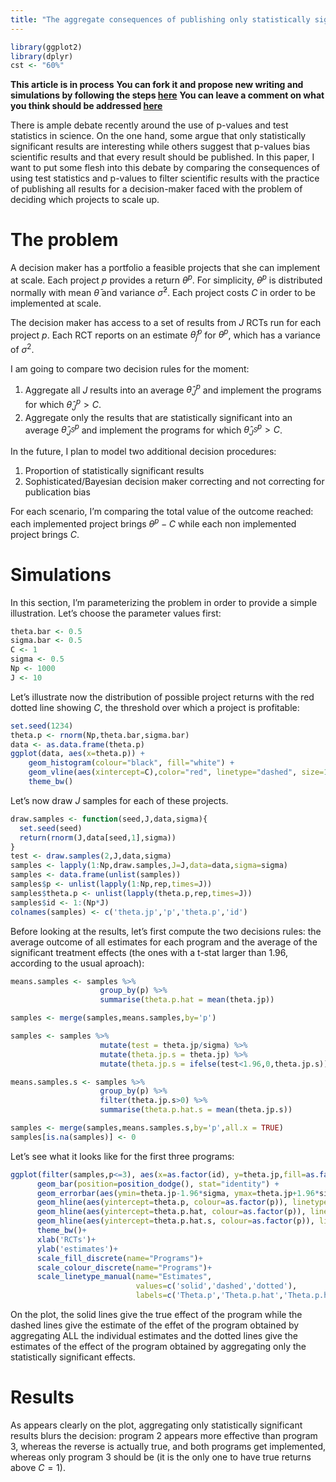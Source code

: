 ```yaml
---
title: "The aggregate consequences of publishing only statistically significant treatment effects"
---
```


```r
library(ggplot2)
library(dplyr)
cst <- "60%"
```

**This article is in process**
**You can fork it and propose new writing and simulations by following the steps [here](https://chabefer.github.io/SKY/tutoSKY.html)**
**You can leave a comment on what you think should be addressed [here](https://economics.stackexchange.com/questions/29648/the-aggregate-consequences-of-publishing-only-statistically-significant-treatmen)**

There is ample debate recently around the use of p-values and test statistics in science.
On the one hand, some argue that only statistically significant results are interesting while others suggest that p-values bias scientific results and that every result should be published.
In this paper, I want to put some flesh into this debate by comparing the consequences of using test statistics and p-values to filter scientific results with the practice of publishing all results for a decision-maker faced with the problem of deciding which projects to scale up.

# The problem

A decision maker has a portfolio a feasible projects that she can implement at scale.
Each project $p$ provides a return $\theta^p$.
For simplicity, $\theta^p$ is distributed normally with mean $\bar{\theta}$ and variance $\bar{\sigma}^2$.
Each project costs $C$ in order to be implemented at scale.

The decision maker has access to a set of results from $J$ RCTs run for each project $p$.
Each RCT reports on an estimate $\hat{\theta}^p_j$ for $\theta^p$, which has a variance of $\sigma^2$.

I am going to compare two decision rules for the moment:

1. Aggregate all $J$ results into an average $\hat{\theta}^p_J$ and implement the programs for which $\hat{\theta}^p_J>C$.
2. Aggregate only the results that are statistically significant into an average $\hat{\theta}^p_{J^S}$ and implement the programs for which $\hat{\theta}^p_{J^S}>C$.

In the future, I plan to model two additional decision procedures:

1. Proportion of statistically significant results
2. Sophisticated/Bayesian decision maker correcting and not correcting for publication bias

For each scenario, I'm comparing the total value of the outcome reached: each implemented project brings $\theta^p-C$ while each non implemented project brings $C$.

# Simulations

In this section, I'm parameterizing the problem in order to provide a simple illustration.
Let's choose the parameter values first:

```r
theta.bar <- 0.5
sigma.bar <- 0.5
C <- 1
sigma <- 0.5
Np <- 1000
J <- 10
```

Let's illustrate now the distribution of possible project returns with the red dotted line showing $C$, the threshold over which a project is profitable:

```r
set.seed(1234)
theta.p <- rnorm(Np,theta.bar,sigma.bar)
data <- as.data.frame(theta.p)
ggplot(data, aes(x=theta.p)) +
    geom_histogram(colour="black", fill="white") +
    geom_vline(aes(xintercept=C),color="red", linetype="dashed", size=1)+
    theme_bw()
```

Let's now draw $J$ samples for each of these projects.

```r
draw.samples <- function(seed,J,data,sigma){
  set.seed(seed)
  return(rnorm(J,data[seed,1],sigma))
}
test <- draw.samples(2,J,data,sigma)
samples <- lapply(1:Np,draw.samples,J=J,data=data,sigma=sigma)
samples <- data.frame(unlist(samples))
samples$p <- unlist(lapply(1:Np,rep,times=J))
samples$theta.p <- unlist(lapply(theta.p,rep,times=J))
samples$id <- 1:(Np*J)
colnames(samples) <- c('theta.jp','p','theta.p','id')
```

Before looking at the results, let's first compute the two decisions rules: the average outcome of all estimates for each program and the average of the significant treatment effects (the ones with a t-stat larger than 1.96, according to the usual aproach):

```r
means.samples <- samples %>%
                    group_by(p) %>%
                    summarise(theta.p.hat = mean(theta.jp))

samples <- merge(samples,means.samples,by='p')

samples <- samples %>%
                    mutate(test = theta.jp/sigma) %>%
                    mutate(theta.jp.s = theta.jp) %>%
                    mutate(theta.jp.s = ifelse(test<1.96,0,theta.jp.s))

means.samples.s <- samples %>%
                    group_by(p) %>%
                    filter(theta.jp.s>0) %>%
                    summarise(theta.p.hat.s = mean(theta.jp.s))

samples <- merge(samples,means.samples.s,by='p',all.x = TRUE)
samples[is.na(samples)] <- 0
```


Let's see what it looks like for the first three programs:

```r
ggplot(filter(samples,p<=3), aes(x=as.factor(id), y=theta.jp,fill=as.factor(p))) +
      geom_bar(position=position_dodge(), stat="identity") +
      geom_errorbar(aes(ymin=theta.jp-1.96*sigma, ymax=theta.jp+1.96*sigma), width=.2,position=position_dodge(.9))+
      geom_hline(aes(yintercept=theta.p, colour=as.factor(p)), linetype="solid")+
      geom_hline(aes(yintercept=theta.p.hat, colour=as.factor(p)), linetype="dashed")+
      geom_hline(aes(yintercept=theta.p.hat.s, colour=as.factor(p)), linetype="dotted")+
      theme_bw()+
      xlab('RCTs')+
      ylab('estimates')+ 
      scale_fill_discrete(name="Programs")+ 
      scale_colour_discrete(name="Programs")+
      scale_linetype_manual(name="Estimates",
                            values=c('solid','dashed','dotted'),
                            labels=c('Theta.p','Theta.p.hat','Theta.p.hat.s'))
```

On the plot, the solid lines give the true effect of the program while the dashed lines give the estimate of the effet of the program obtained by aggregating ALL the individual estimates and the dotted lines give the estimates of the effect of the program obtained by aggregating only the statistically significant effects.

# Results

As appears clearly on the plot, aggregating only statistically significant results blurs the decision: program 2 appears more effective than program 3, whereas the reverse is actually true, and both programs get implemented, whereas only program 3 should be (it is the only one to have true returns above $C=1$).


